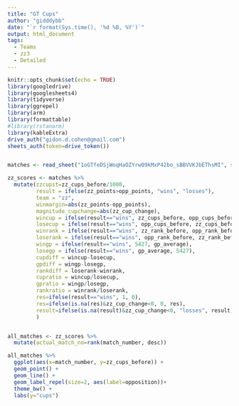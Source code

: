 ```yaml
---
title: "GT Cups"
author: "gidddybb"
date: "`r format(Sys.time(), '%d %B, %Y')`"
output: html_document
tags:
  - Teams
  - zz3
  - Detailed
---
```


```r
knitr::opts_chunk$set(echo = TRUE)
library(googledrive)
library(googlesheets4)
library(tidyverse)
library(ggrepel)
library(arm)
library(formattable)
#library(rstanarm)
library(kableExtra)
drive_auth("gidon.d.cohen@gmail.com")
sheets_auth(token=drive_token())


matches <- read_sheet("1oGTfeDSjWoqHaOZYrw09kMxP42bo_sBBVVKJbEThsMI", sheet=3)

zz_scores <- matches %>% 
  mutate(zzcupst=zz_cups_before/1000,
         result = ifelse(zz_points>opp_points, "wins", "losses"),
         team = "zz",
         winmargin=abs(zz_points-opp_points),
         magnitude_cupchange=abs(zz_cup_change),
         wincup = ifelse(result=="wins", zz_cups_before, opp_cups_before),
         losecup = ifelse(result=="wins", opp_cups_before, zz_cups_before),
         winrank = ifelse(result=="wins", zz_rank_before, opp_rank_before),
         loserank = ifelse(result=="wins", opp_rank_before, zz_rank_before),
         wingp = ifelse(result=="wins", 5427, gp_average),
         losegp = ifelse(result=="wins", gp_average, 5427),
         cupdiff = wincup-losecup,
         gpdiff = wingp-losegp,
         rankdiff = loserank-winrank,
         cupratio = wincup/losecup,
         gpratio = wingp/losegp,
         rankratio = winrank/loserank,
         res=ifelse(result=="wins", 1, 0),
         res=ifelse(is.na(res)&zz_cup_change<0, 0, res),
         result=ifelse(is.na(result)&zz_cup_change<0, "losses", result)
         )


all_matches <- zz_scores %>% 
  mutate(actual_match_no=rank(match_number, desc))
```

```r


all_matches %>%
  ggplot(aes(x=match_number, y=zz_cups_before)) +
  geom_point() +
  geom_line() +
  geom_label_repel(size=2, aes(label=opposition))+
  theme_bw() +
  labs(y="cups")


```

